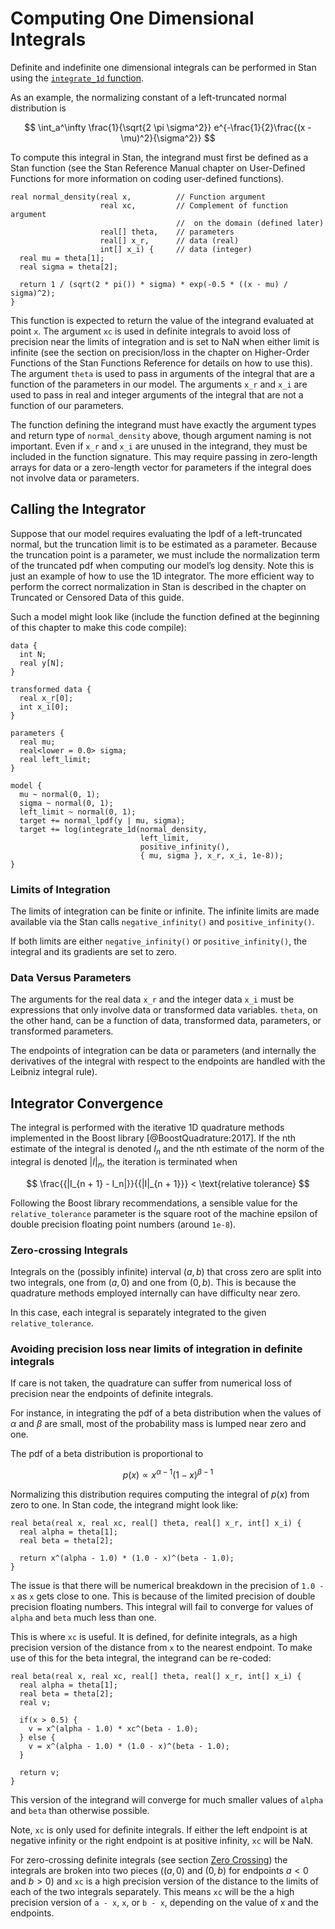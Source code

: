 # Computing One Dimensional Integrals {#integrate-1d}


Definite and indefinite one dimensional integrals can be performed in Stan
using the [`integrate_1d` function](/docs/2_19/functions-reference/functions-1d-integrator.html).

As an example, the normalizing constant of a left-truncated normal distribution is

$$
  \int_a^\infty \frac{1}{\sqrt{2 \pi \sigma^2}} e^{-\frac{1}{2}\frac{(x - \mu)^2}{\sigma^2}}
$$


To compute this integral in Stan, the integrand must first be defined as a Stan function
(see the Stan Reference Manual chapter on User-Defined Functions
for more information on coding user-defined functions).

```
real normal_density(real x,          // Function argument
                    real xc,         // Complement of function argument
                                     //  on the domain (defined later)
                    real[] theta,    // parameters
                    real[] x_r,      // data (real)
                    int[] x_i) {     // data (integer)
  real mu = theta[1];
  real sigma = theta[2];

  return 1 / (sqrt(2 * pi()) * sigma) * exp(-0.5 * ((x - mu) / sigma)^2);
}
```


This function is expected to return the value of the integrand evaluated at point `x`. The
argument `xc` is used in definite integrals to avoid loss of precision near
the limits of integration and is set to NaN when either limit is infinite
(see the  section on precision/loss in the chapter on 
Higher-Order Functions
of the Stan Functions Reference for details on how to use this).
The argument `theta` is used to pass in arguments of the integral
that are a function of the parameters in our model. The arguments `x_r`
and `x_i` are used to pass in real and integer arguments of the integral that are
not a function of our parameters.

The function defining the integrand must have exactly the argument types and
return type of `normal_density` above, though argument naming is not important.
Even if `x_r` and `x_i` are unused in the integrand, they must be
included in the function signature. This may require passing in zero-length arrays
for data or a zero-length vector for parameters if the integral does not involve
data or parameters.

## Calling the Integrator

Suppose that our model requires evaluating the lpdf of a left-truncated normal, but
the truncation limit is to be estimated as a parameter. Because the truncation
point is a parameter, we must include the normalization term of the truncated pdf when
computing our model's log density. Note this is just an example of how to use the
1D integrator. The more efficient way to perform the correct normalization in Stan
is described in the chapter on Truncated or Censored Data of this guide.

Such a model might look like (include the function defined at the beginning of this
chapter to make this code compile):

```
data {
  int N;
  real y[N];
}

transformed data {
  real x_r[0];
  int x_i[0];
}

parameters {
  real mu;
  real<lower = 0.0> sigma;
  real left_limit;
}

model {
  mu ~ normal(0, 1);
  sigma ~ normal(0, 1);
  left_limit ~ normal(0, 1);
  target += normal_lpdf(y | mu, sigma);
  target += log(integrate_1d(normal_density,
                             left_limit,
                             positive_infinity(),
                             { mu, sigma }, x_r, x_i, 1e-8));
}
```

### Limits of Integration

The limits of integration can be finite or infinite. The infinite limits are
made available via the Stan calls `negative_infinity()` and
`positive_infinity()`.

If both limits are either `negative_infinity()` or
`positive_infinity()`, the integral and its gradients are set to zero.

### Data Versus Parameters

The arguments for the real data `x_r` and the integer data `x_i`
must be expressions that only involve data or transformed data variables.
`theta`, on the other hand, can be a function of data, transformed data,
parameters, or transformed parameters.

The endpoints of integration can be data or parameters (and internally the
derivatives of the integral with respect to the endpoints are handled
with the Leibniz integral rule).

## Integrator Convergence

The integral is performed with the iterative 1D quadrature methods implemented
in the Boost library [@BoostQuadrature:2017]. If the nth estimate of the
integral is denoted $I_n$ and the nth estimate of the norm of the integral is
denoted $|I|_n$, the iteration is terminated when

$$
  \frac{{|I_{n + 1} - I_n|}}{{|I|_{n + 1}}} < \text{relative tolerance}
$$

Following the Boost library recommendations, a sensible value for the
`relative_tolerance` parameter is the square root of the machine epsilon
of double precision floating point numbers (around `1e-8`).

### Zero-crossing Integrals {#zero-crossing}

Integrals on the (possibly infinite) interval $(a, b)$ that cross zero are
split into two integrals, one from $(a, 0)$ and one from $(0, b)$. This is
because the quadrature methods employed internally can have difficulty near
zero.

In this case, each integral is separately integrated to the given
`relative_tolerance`.

### Avoiding precision loss near limits of integration in definite integrals {#integral-precision}

If care is not taken, the quadrature can suffer from numerical loss of
precision near the endpoints of definite integrals.

For instance, in integrating the pdf of a beta distribution when the values of
$\alpha$ and $\beta$ are small, most of the probability mass is lumped near zero
and one.

The pdf of a beta distribution is proportional to

$$
p(x) \propto x^{\alpha - 1}(1 - x)^{\beta - 1}
$$


Normalizing this distribution requires computing the integral of $p(x)$ from
zero to one. In Stan code, the integrand might look like:

```
real beta(real x, real xc, real[] theta, real[] x_r, int[] x_i) {
  real alpha = theta[1];
  real beta = theta[2];

  return x^(alpha - 1.0) * (1.0 - x)^(beta - 1.0);
}
```

The issue is that there will be numerical breakdown in the precision of
`1.0 - x` as `x` gets close to one. This is because of the limited
precision of double precision floating numbers. This integral will fail to
converge for values of `alpha` and `beta` much less than one.

This is where `xc` is useful. It is defined, for definite integrals,
as a high precision version of the distance from `x` to the nearest
endpoint. To make use of this for the beta integral, the integrand can be
re-coded:

```
real beta(real x, real xc, real[] theta, real[] x_r, int[] x_i) {
  real alpha = theta[1];
  real beta = theta[2];
  real v;

  if(x > 0.5) {
    v = x^(alpha - 1.0) * xc^(beta - 1.0);
  } else {
    v = x^(alpha - 1.0) * (1.0 - x)^(beta - 1.0);
  }

  return v;
}
```

This version of the integrand will converge for much smaller values of
`alpha` and `beta` than otherwise possible.

Note, `xc` is only used for definite integrals. If either the left endpoint
is at negative infinity or the right endpoint is at positive infinity, `xc`
will be NaN.

For zero-crossing definite integrals (see section [Zero Crossing](#zero-crossing)) the
integrals are broken into two pieces ($(a, 0)$ and $(0, b)$ for endpoints
$a < 0$ and $b > 0$) and `xc` is a high precision version of the distance
to the limits of each of the two integrals separately. This means `xc` will
be the a high precision version of `a - x`, `x`, or `b - x`,
depending on the value of x and the endpoints.
